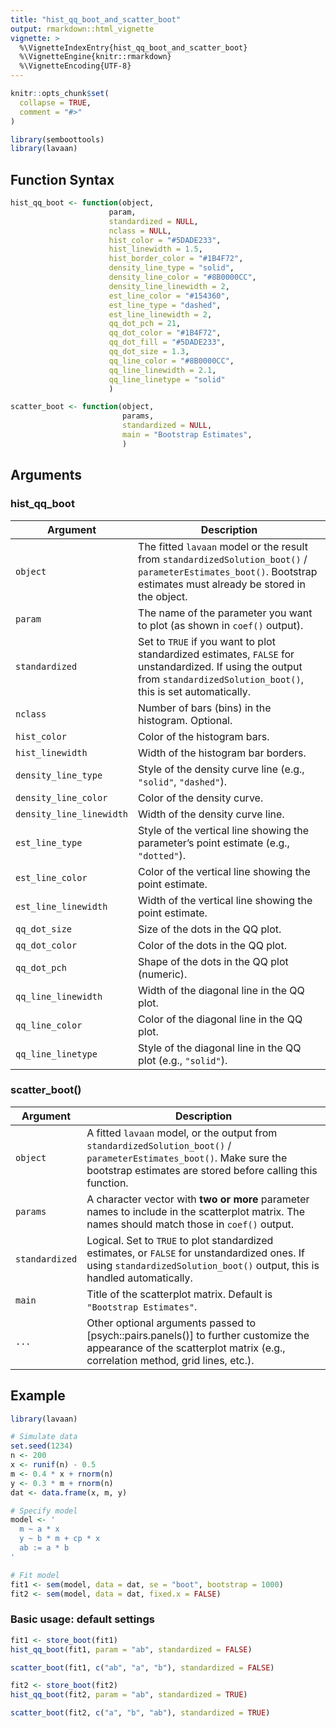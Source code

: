 ```yaml
---
title: "hist_qq_boot_and_scatter_boot"
output: rmarkdown::html_vignette
vignette: >
  %\VignetteIndexEntry{hist_qq_boot_and_scatter_boot}
  %\VignetteEngine{knitr::rmarkdown}
  %\VignetteEncoding{UTF-8}
---
```


```r
knitr::opts_chunk$set(
  collapse = TRUE,
  comment = "#>"
)
```

```r
library(semboottools)
library(lavaan)
```

## Function Syntax
```r
hist_qq_boot <- function(object,
                      param,
                      standardized = NULL,
                      nclass = NULL,
                      hist_color = "#5DADE233",
                      hist_linewidth = 1.5,
                      hist_border_color = "#1B4F72",
                      density_line_type = "solid",
                      density_line_color = "#8B0000CC",
                      density_line_linewidth = 2,
                      est_line_color = "#154360",
                      est_line_type = "dashed",
                      est_line_linewidth = 2,
                      qq_dot_pch = 21,
                      qq_dot_color = "#1B4F72",
                      qq_dot_fill = "#5DADE233",
                      qq_dot_size = 1.3,
                      qq_line_color = "#8B0000CC",
                      qq_line_linewidth = 2.1,
                      qq_line_linetype = "solid"
                      )

scatter_boot <- function(object,
                         params,
                         standardized = NULL,
                         main = "Bootstrap Estimates",
                         )
```

## Arguments

### hist_qq_boot

| Argument               | Description                                                                                                                                                                  |
|-----------------------|------------------------------------------------------------------------------------------------------------------------------------------------------------------------------|
| `object`               | The fitted `lavaan` model or the result from `standardizedSolution_boot()` / `parameterEstimates_boot()`. Bootstrap estimates must already be stored in the object.           |
| `param`                | The name of the parameter you want to plot (as shown in `coef()` output).                                                                                                     |
| `standardized`         | Set to `TRUE` if you want to plot standardized estimates, `FALSE` for unstandardized. If using the output from `standardizedSolution_boot()`, this is set automatically.      |
| `nclass`               | Number of bars (bins) in the histogram. Optional.                                                                                                                             |
| `hist_color`           | Color of the histogram bars.                                                                                                                                                 |
| `hist_linewidth`       | Width of the histogram bar borders.                                                                                                                                          |
| `density_line_type`    | Style of the density curve line (e.g., `"solid"`, `"dashed"`).                                                                                                                |
| `density_line_color`   | Color of the density curve.                                                                                                                                                  |
| `density_line_linewidth`| Width of the density curve line.                                                                                                                                            |
| `est_line_type`        | Style of the vertical line showing the parameter's point estimate (e.g., `"dotted"`).                                                                                         |
| `est_line_color`       | Color of the vertical line showing the point estimate.                                                                                                                       |
| `est_line_linewidth`   | Width of the vertical line showing the point estimate.                                                                                                                       |
| `qq_dot_size`          | Size of the dots in the QQ plot.                                                                                                                                             |
| `qq_dot_color`         | Color of the dots in the QQ plot.                                                                                                                                            |
| `qq_dot_pch`           | Shape of the dots in the QQ plot (numeric).                                                                                                                                  |
| `qq_line_linewidth`    | Width of the diagonal line in the QQ plot.                                                                                                                                   |
| `qq_line_color`        | Color of the diagonal line in the QQ plot.                                                                                                                                   |
| `qq_line_linetype`     | Style of the diagonal line in the QQ plot (e.g., `"solid"`).                                                                                                                  |

### scatter_boot()

| Argument        | Description                                                                                                                                                                        |
|-----------------|------------------------------------------------------------------------------------------------------------------------------------------------------------------------------------|
| `object`        | A fitted `lavaan` model, or the output from `standardizedSolution_boot()` / `parameterEstimates_boot()`. Make sure the bootstrap estimates are stored before calling this function. |
| `params`        | A character vector with **two or more** parameter names to include in the scatterplot matrix. The names should match those in `coef()` output.                                      |
| `standardized`  | Logical. Set to `TRUE` to plot standardized estimates, or `FALSE` for unstandardized ones. If using `standardizedSolution_boot()` output, this is handled automatically.            |
| `main`          | Title of the scatterplot matrix. Default is `"Bootstrap Estimates"`.                                                                                                    
| `...`           | Other optional arguments passed to [psych::pairs.panels()] to further customize the appearance of the scatterplot matrix (e.g., correlation method, grid lines, etc.).              |

## Example

```r
library(lavaan)

# Simulate data
set.seed(1234)
n <- 200
x <- runif(n) - 0.5
m <- 0.4 * x + rnorm(n)
y <- 0.3 * m + rnorm(n)
dat <- data.frame(x, m, y)

# Specify model
model <- '
  m ~ a * x
  y ~ b * m + cp * x
  ab := a * b
'

# Fit model
fit1 <- sem(model, data = dat, se = "boot", bootstrap = 1000)
fit2 <- sem(model, data = dat, fixed.x = FALSE)
```

### Basic usage: default settings
```r
fit1 <- store_boot(fit1)
hist_qq_boot(fit1, param = "ab", standardized = FALSE)

```

```r
scatter_boot(fit1, c("ab", "a", "b"), standardized = FALSE)
```

```r
fit2 <- store_boot(fit2)
hist_qq_boot(fit2, param = "ab", standardized = TRUE)
```

```r
scatter_boot(fit2, c("a", "b", "ab"), standardized = TRUE)
```
